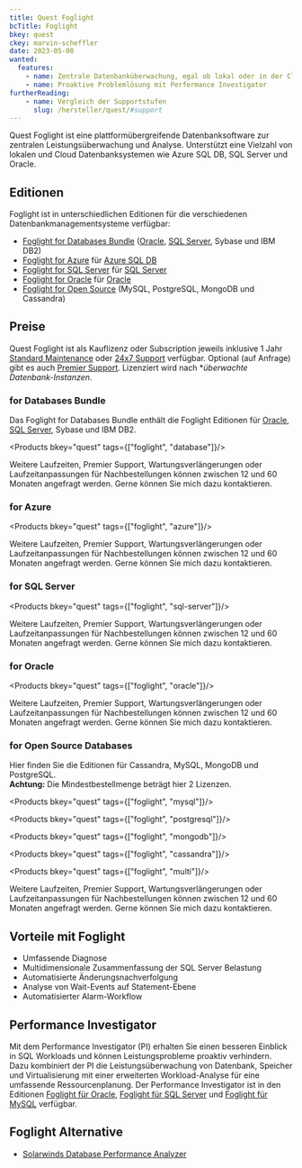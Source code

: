 ```yaml
---
title: Quest Foglight
bcTitle: Foglight
bkey: quest
ckey: marvin-scheffler
date: 2023-05-08
wanted:
  features:
    - name: Zentrale Datenbanküberwachung, egal ob lokal oder in der Cloud gehostet
    - name: Proaktive Problemlösung mit Performance Investigator
furtherReading:
    - name: Vergleich der Supportstufen
      slug: /hersteller/quest/#support
---
```




<Intro>

Quest Foglight ist eine plattformübergreifende Datenbanksoftware zur zentralen Leistungsüberwachung und Analyse. Unterstützt eine Vielzahl von lokalen und Cloud Datenbanksystemen wie Azure SQL DB, SQL Server und Oracle.

</Intro>

<TOC />


## Editionen

Foglight ist in unterschiedlichen Editionen für die verschiedenen Datenbankmanagementsysteme verfügbar:

<ArrowList>

- [Foglight for Databases Bundle](#for-databases-bundle) ([Oracle](/hersteller/oracle/), [SQL Server](/hersteller/microsoft/sql-server/), Sybase und IBM DB2)
- [Foglight for Azure](#for-azure) für [Azure SQL DB](/hersteller/microsoft/azure-sql-database/)
- [Foglight for SQL Server](#for-sql-server) für [SQL Server](/hersteller/microsoft/sql-server/)
- [Foglight for Oracle](#for-oracle) für [Oracle](/hersteller/oracle/)
- [Foglight for Open Source](#for-open-source-databases) (MySQL, PostgreSQL, MongoDB und Cassandra)

</ArrowList>

## Preise

Quest Foglight ist als Kauflizenz oder Subscription jeweils inklusive 1 Jahr [Standard Maintenance](/hersteller/quest/#standard-support) oder [24x7 Support](/hersteller/quest/#24x7-support) verfügbar. Optional (auf Anfrage) gibt es auch [Premier Support](/hersteller/quest/#premier-support). Lizenziert wird nach **überwachte Datenbank-Instanzen*.

### for Databases Bundle

Das Foglight for Databases Bundle enthält die Foglight Editionen für [Oracle](/hersteller/oracle/), [SQL Server](/hersteller/microsoft/sql-server/), Sybase und IBM DB2.

<Products bkey="quest" tags={["foglight", "database"]}/>

<Info>

Weitere Laufzeiten, Premier Support, Wartungsverlängerungen oder Laufzeitanpassungen für Nachbestellungen können zwischen 12 und 60 Monaten angefragt werden. Gerne können Sie mich dazu kontaktieren.

</Info>

### for Azure

<Products bkey="quest" tags={["foglight", "azure"]}/>

<Info>

Weitere Laufzeiten, Premier Support, Wartungsverlängerungen oder Laufzeitanpassungen für Nachbestellungen können zwischen 12 und 60 Monaten angefragt werden. Gerne können Sie mich dazu kontaktieren.

</Info>

### for SQL Server

<Products bkey="quest" tags={["foglight", "sql-server"]}/>

<Info>

Weitere Laufzeiten, Premier Support, Wartungsverlängerungen oder Laufzeitanpassungen für Nachbestellungen können zwischen 12 und 60 Monaten angefragt werden. Gerne können Sie mich dazu kontaktieren.

</Info>

### for Oracle

<Products bkey="quest" tags={["foglight", "oracle"]}/>

<Info>

Weitere Laufzeiten, Premier Support, Wartungsverlängerungen oder Laufzeitanpassungen für Nachbestellungen können zwischen 12 und 60 Monaten angefragt werden. Gerne können Sie mich dazu kontaktieren.

</Info>

### for Open Source Databases

Hier finden Sie die Editionen für Cassandra, MySQL, MongoDB und PostgreSQL.<br />
**Achtung:** Die Mindestbestellmenge beträgt hier 2 Lizenzen.

<Products bkey="quest" tags={["foglight", "mysql"]}/>

<Products bkey="quest" tags={["foglight", "postgresql"]}/>

<Products bkey="quest" tags={["foglight", "mongodb"]}/>

<Products bkey="quest" tags={["foglight", "cassandra"]}/>

<Products bkey="quest" tags={["foglight", "multi"]}/>

<Info>

Weitere Laufzeiten, Premier Support, Wartungsverlängerungen oder Laufzeitanpassungen für Nachbestellungen können zwischen 12 und 60 Monaten angefragt werden. Gerne können Sie mich dazu kontaktieren.

</Info>


## Vorteile mit Foglight

- Umfassende Diagnose
- Multidimensionale Zusammenfassung der SQL Server Belastung
- Automatisierte Änderungsnachverfolgung
- Analyse von Wait-Events auf Statement-Ebene
- Automatisierter Alarm-Workflow

## Performance Investigator

Mit dem Performance Investigator (PI) erhalten Sie einen besseren Einblick in SQL Workloads und können Leistungsprobleme proaktiv verhindern.
Dazu kombiniert der PI die Leistungsüberwachung von Datenbank, Speicher und Virtualisierung mit einer erweiterten Workload-Analyse für eine umfassende Ressourcenplanung.
Der Performance Investigator ist in den Editionen [Foglight für Oracle](#for-oracle), [Foglight für SQL Server](#for-sql-server) und [Foglight für MySQL](#for-open-source-databases) verfügbar.


## Foglight Alternative

- [Solarwinds Database Performance Analyzer](/hersteller/solarwinds/database-performance-analyzer/)
